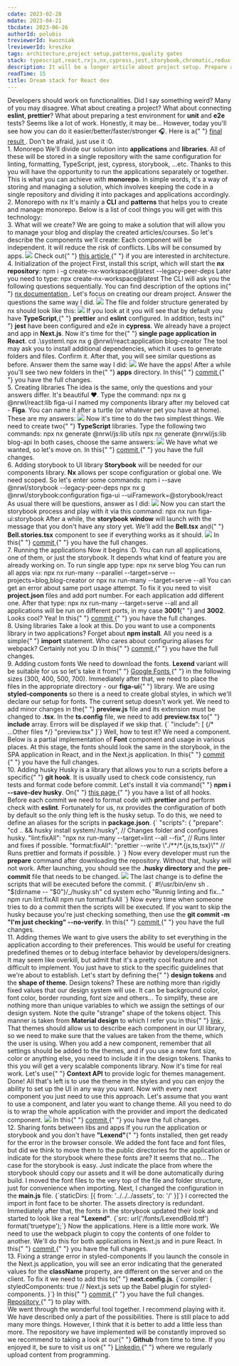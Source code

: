 ```yaml
---
cdate: 2023-02-28
mdate: 2023-04-21
tbcdate: 2023-06-26
authorId: polubis
treviewerId: kwozniak
lreviewerId: kreszko
tags: architecture,project setup,patterns,quality gates
stack: typescript,react,rxjs,nx,cypress,jest,storybook,chromatic,redux,styled-components,next
description: It will be a longer article about project setup. Prepare a huge mug of coffee before you start reading.
readTime: 15
title: Dream stack for React dev
---
```


<Prelude>
  <M>Developers should work on functionalities. Did I say something weird?</M>
  <M>
    Many of you may disagree. What about creating a project? What about
    connecting <B>eslint</B>, <B>prettier</B>? What about preparing a test
    environment for <B>unit</B> and <B>e2e</B> tests? Seems like a lot of work.
    Honestly, it may be...
  </M>
  <M>
    However, today you'll see how you can do it easier/better/faster/stronger
    🎧.
  </M>
  <Hint hasBg>
    Here is a{" "}
    <A outside href="https://github.com/polubis/Dream-stack-for-React-dev/">
      final result
    </A>
    . Don't be afraid, just use it :0.
  </Hint>
</Prelude>

<Section>
  <XL>1. Monorepo</XL>
  <M>
    We'll divide our solution into <B>applications</B> and <B>libraries</B>. All
    of these will be stored in a single repository with the same configuration
    for linting, formatting, TypeScript, jest, cypress, storybook, ...etc.
  </M>
  <M>
    Thanks to this you will have the opportunity to run the applications
    separately or together. This is what you can achieve with <B>monorepo</B>.
    In simple words, it's a way of storing and managing a solution, which
    involves keeping the code in a single repository and dividing it into
    packages and applications accordingly.
  </M>
</Section>

<Section>
  <XL>2. Monorepo with nx</XL>
  <M>
    It's mainly a <B>CLI</B> and <B>patterns</B> that helps you to create and
    manage monorepo. Below is a list of cool things you will get with this
    technology:
  </M>
  <List items="apps and libs generation via CLI,organized structure,option to configure stuff like storybook via one command,dependency preview via graph,same configs for everything,configuration of the TypeScript,option to choose way of styling your components,routing configuration,bundler configuration, unit and e2e tests configuration, and many more..." />
</Section>

<Section>
  <XL>3. What will we create?</XL>
  <M>
    We are going to make a solution that will allow you to manage your blog and
    display the created articles/courses. So let's describe the components we'll
    create:
  </M>
  <List items="application for presenting the blog content and homepage,a blog management application,library for communicating with the API,utilities library,a library with components" />
  <M>
    Each component will be independent. It will reduce the risk of conflicts.
    Libs will be consumed by apps.
  </M>
  <Img
    border
    src="/assets/dream-stack-for-react-dev/graph.png"
    description="Building blocks"
  />
  <Hint hasBg>
    Check out{" "}
    <A
      outside
      href="/articles/architecture/modular-architecture-for-medium-frontend-apps/"
    >
      this article
    </A>{" "}
    if you are interested in architecture.
  </Hint>
</Section>

<Section>
  <XL>4. Initialization of the project</XL>
  <M>
    First, install this script, which will start the <B>nx repository</B>:
  </M>
  <Hint hasBg>npm i -g create-nx-workspace@latest --legacy-peer-deps</Hint>
  <M>Later you need to type: </M>
  <Hint hasBg>npx create-nx-workspace@latest</Hint>
  <M>
    The CLI will ask you the following questions sequentially. You can find
    description of the options in{" "}
    <A outside href="https://nx.dev/getting-started/intro/">
      nx documentation
    </A>
    . Let's focus on creating our dream project.
  </M>
  <M>Answer the questions the same way I did.</M>
  <Img
    border
    src="/assets/dream-stack-for-react-dev/questions.jpg"
    description="Questions and answers"
  />
  <M>The file and folder structure generated by nx should look like this:</M>
  <Img
    border
    src="/assets/dream-stack-for-react-dev/folders-and-files.jpg"
    description="Generated content for blog application"
  />
  <M>
    If you look at it you will see that by default you have <B>TypeScript</B>,{" "}
    <B>prettier</B> and <B>eslint</B> configured. In addition, tests in{" "}
    <B>jest</B> have been configured and e2e in <B>cypress</B>.
  </M>
  <M>
    We already have a project and app in <B>Next.js</B>. Now it's time for the{" "}
    <B>single page application in React</B>.
  </M>
  <Hint hasBg>cd .\system\</Hint>
  <Hint hasBg>npx nx g @nrwl/react:application blog-creator</Hint>
  <M>
    The tool may ask you to install additional dependencies, which it uses to
    generate folders and files. Confirm it. After that, you will see similar
    questions as before. Answer them the same way I did:
  </M>
  <Img
    border
    src="/assets/dream-stack-for-react-dev/react-questions.jpg"
    description="React app done"
  />
  <M>
    We have the apps! After a while you'll see two new folders in the{" "}
    <B>apps</B> directory.
  </M>
  <Hint hasBg>
    In this{" "}
    <A
      outside
      href="https://github.com/polubis/Dream-stack-for-React-dev/commit/25d239e6698c6d862afbff6fa481e784ca1b1a5e/"
    >
      commit
    </A>{" "}
    you have the full changes.
  </Hint>
</Section>

<Section>
  <XL>5. Creating libraries</XL>
  <M>
    The idea is the same, only the questions and your answers differ. It's
    beautiful ❤️. Type the command:
  </M>
  <Hint hasBg>npx nx g @nrwl/react:lib figa-ui</Hint>
  <M>
    I named my components library after my beloved cat - <B>Figa</B>. You can
    name it after a turtle (or whatever pet you have at home). These are my
    answers:
  </M>
  <Img
    border
    src="/assets/dream-stack-for-react-dev/ui-lib-setup.jpg"
    description="You have figa-ui installed :D"
  />
  <M>
    Now it's time to do the two simplest things. We need to create two{" "}
    <B>TypeScript</B> libraries. Type the following two commands:
  </M>
  <Hint hasBg>npx nx generate @nrwl/js:lib utils</Hint>
  <Hint hasBg>npx nx generate @nrwl/js:lib blog-api</Hint>
  <M>In both cases, choose the same answers:</M>
  <Img
    border
    src="/assets/dream-stack-for-react-dev/pure-ts-lib-answers.jpg"
    description="TypeScript libs are cool"
  />
  <M>We have what we wanted, so let's move on.</M>
  <Hint hasBg>
    In this{" "}
    <A
      outside
      href="https://github.com/polubis/Dream-stack-for-React-dev/commit/5021144480bb788155a6cee17699a62ec5b5a74d/"
    >
      commit
    </A>{" "}
    you have the full changes.
  </Hint>
</Section>

<Section>
  <XL>6. Adding storybook to UI library</XL>
  <M>
    <B>Storybook</B> will be needed for our components library. <B>Nx</B> allows
    per scope configuration or global one. We need scoped. So let's enter some
    commands:
  </M>
  <Hint hasBg>npm i --save @nrwl/storybook --legacy-peer-deps</Hint>
  <Hint hasBg>
    npx nx g @nrwl/storybook:configuration figa-ui
    --uiFramework=@storybook/react
  </Hint>
  <M>As usual there will be questions, answer as I did:</M>
  <Img
    border
    src="/assets/dream-stack-for-react-dev/storybook-answers.jpg"
    description="Storybook ready!"
  />
  <M>
    Now you can start the storybook process and play with it via this command:
  </M>
  <Hint hasBg>npx nx run figa-ui:storybook</Hint>
  <M>
    After a while, the <B>storybook window</B> will launch with the message that
    you don't have any story yet. We'll add the <B>Bell.tsx</B> and{" "}
    <B>Bell.stories.tsx</B> component to see if everything works as it should.
  </M>
  <Img
    src="/assets/dream-stack-for-react-dev/storybook-works.jpg"
    description="It works!"
  />
  <Hint hasBg>
    In this{" "}
    <A
      outside
      href="https://github.com/polubis/Dream-stack-for-React-dev/commit/2bcf4873c2592b032015a24f3485c314230b6118/"
    >
      commit
    </A>{" "}
    you have the full changes.
  </Hint>
</Section>

<Section>
  <XL>7. Running the applications</XL>
  <M>
    Now it begins :D. You can run all applications, one of them, or just the
    storybook. It depends what kind of feature you are already working on. To
    run single app type:
  </M>
  <Hint hasBg>npx nx serve blog</Hint>
  <M>You can run all apps via: </M>
  <Hint hasBg>
    npx nx run-many --parallel --target=serve --projects=blog,blog-creator
  </Hint>
  <M>or</M>
  <Hint hasBg>npx nx run-many --target=serve --all</Hint>
  <M>
    You can get an error about same port usage attempt. To fix it you need to
    visit <B>project.json</B> files and add port number. For each application
    add different one. After that type:
  </M>
  <Hint hasBg>npx nx run-many --target=serve --all</Hint>
  <M>
    and all applications will be run on different ports, in my case <B>3001</B>{" "}
    and <B>3002</B>. Looks cool? Yea!
  </M>
  <Hint hasBg>
    In this{" "}
    <A
      outside
      href="https://github.com/polubis/Dream-stack-for-React-dev/commit/3cd43866db3fe6c780dabb322bba7ba9ff5ac856/"
    >
      commit
    </A>{" "}
    you have the full changes.
  </Hint>
</Section>

<Section>
  <XL>8. Using libraries</XL>
  <M>
    Take a look at this. Do you want to use a components library in two
    applications? Forget about <B>npm install</B>. All you need is a simple{" "}
    <B>import</B> statement.
  </M>
  <Snippet
    linesCount={7}
    src="/snippets/dream-stack-for-react-dev/how-to-import.tsx"
    description="The power of monorepo and nx"
  />
  <M>Who cares about configuring aliases for webpack? Certainly not you :D</M>
  <Hint hasBg>
    In this{" "}
    <A
      outside
      href="https://github.com/polubis/Dream-stack-for-React-dev/commit/eb157141da07fc66219ef3bbfa76f5784f7062df/"
    >
      commit
    </A>{" "}
    you have the full changes.
  </Hint>
</Section>

<Section>
  <XL>9. Adding custom fonts</XL>
  <M>
    We need to download the fonts. <B>Lexend</B> variant will be suitable for us
    so let's take it from{" "}
    <A href="https://fonts.google.com/specimen/Lexend?query=Lexend" outside>
      Google Fonts
    </A>{" "}
    in the following sizes (300, 400, 500, 700). Immediately after that, we need
    to place the files in the appropriate directory - our <B>figa-ui</B>{" "}
    library.
  </M>
  <M>
    We are using <B>styled-components</B> so there is a need to create global
    styles, in which we'll declare our setup for fonts.
  </M>
  <Snippet
    linesCount={31}
    src="/snippets/dream-stack-for-react-dev/global-style.ts"
    description="Almost, but not yet"
  />
  <M>
    The current setup doesn't work yet. We need to add minor changes in the{" "}
    <B>preview.js</B> file and its extension must be changed to <B>.tsx</B>.
  </M>
  <Snippet
    linesCount={18}
    src="/snippets/dream-stack-for-react-dev/preview.tsx"
  />
  <M>
    In the <B>ts.config</B> file, we need to add <B>preview.tsx</B> to{" "}
    <B>include</B> array. Errors will be displayed if we skip that.
  </M>
  <Snippet>{`  "include": [
    {/* ...Other files */}
    "preview.tsx"
  ]`}</Snippet>
  <M>
    Well, how to test it? We need a component. Below is a partial implementation
    of <B>Font</B> component and usage in various places.
  </M>
  <Snippet
    linesCount={94}
    description="Partial implementation and usage"
    src="/snippets/dream-stack-for-react-dev/Font.tsx"
  />
  <M>
    At this stage, the fonts should look the same in the storybook, in the SPA
    application in React, and in the Next.js application.
  </M>
  <Hint hasBg>
    In this{" "}
    <A
      outside
      href="https://github.com/polubis/Dream-stack-for-React-dev/commit/9e7c0a7e54913bf4522c0a29c78e5b6d41fc8e8b/"
    >
      commit
    </A>{" "}
    you have the full changes.
  </Hint>
</Section>

<Section>
  <XL>10. Adding husky</XL>
  <M>
    Husky is a library that allows you to run a scripts before a specific{" "}
    <B>git hook</B>. It is usually used to check code consistency, run tests and
    format code before commit. Let's install it via command{" "}
    <B>npm i --save-dev husky</B>.
  </M>
  <Hint hasBg>
    On{" "}
    <A href="https://git-scm.com/docs/githooks" outside>
      this page
    </A>{" "}
    you have a list of all hooks.
  </Hint>
  <M>
    Before each commit we need to format code with <B>prettier</B> and perform
    check with <B>eslint</B>. Fortunately for us, nx provides the configuration
    of both by default so the only thing left is the husky setup. To do this, we
    need to define an aliases for the scripts in <B>package.json</B>.
  </M>
  <Snippet>
    {`
"scripts": {
   "prepare": "cd .. && husky install system/.husky", // Changes folder and configures husky.
   "lint:fixAll": "npx nx run-many --target=lint --all --fix", // Runs linter and fixes if possible.
   "format:fixAll": "prettier --write \"./**/*.{js,ts,tsx}\"" // Runs prettier and formats if possible.
}
`}
  </Snippet>
  <M>
    Now every developer must run the <B>prepare</B> command after downloading
    the repository. Without that, husky will not work. After launching, you
    should see the <B>.husky directory</B> and the <B>pre-commit</B> file that
    needs to be changed.
  </M>
  <Img
    border
    src="/assets/dream-stack-for-react-dev/husky-created.jpg"
    description="Husky ready"
  />
  <M>
    The last change is to define the scripts that will be executed before the
    commit.
  </M>
  <Snippet>
    {`
#!/usr/bin/env sh
. "$(dirname -- "$0")/_/husky.sh"
cd system 
echo "Runnig linting and fix..."
npm run lint:fixAll
npm run format:fixAll
`}
  </Snippet>
  <M>
    Now every time when someone tries to do a commit then the scripts will be
    executed. If you want to skip the husky because you're just checking
    something, then use the <B>git commit -m "I'm just checking" --no-verify</B>.
  </M>
  <Hint hasBg>
    In this{" "}
    <A
      outside
      href="https://github.com/polubis/Dream-stack-for-React-dev/commit/6821d08d99e8642ab74835fee34fc421a4472d0d/"
    >
      commit
    </A>{" "}
    you have the full changes.
  </Hint>
</Section>

<Section>
  <XL>11. Adding themes</XL>
  <M>
    We want to give users the ability to set everything in the application
    according to their preferences. This would be useful for creating predefined
    themes or to debug interface behavior by developers/designers.
  </M>
  <M>
    It may seem like overkill, but admit that it's a pretty cool feature and not
    difficult to implement. You just have to stick to the specific guidelines
    that we're about to establish. Let's start by defining the{" "}
    <B>design tokens</B> and the <B>shape of theme</B>.
  </M>
  <M>
    Design tokens? These are nothing more than rigidly fixed values that our
    design system will use. It can be background color, font color, border
    rounding, font size and others... To simplify, these are nothing more than
    unique variables to which we assign the settings of our design system.
  </M>
  <List items="background.color='#f0f0f0',font.color='#000000',boxes.radius100='4px',font.size100='16px'" />
  <Snippet
    linesCount={25}
    src="/snippets/dream-stack-for-react-dev/design-tokens.ts"
  />
  <Hint hasBg>
    Note the quite "strange" shape of the tokens object. This manner is taken
    from <B>Material design</B> to which I refer you in this{" "}
    <A href="https://m3.material.io/foundations/design-tokens/overview" outside>
      link
    </A>
    .
  </Hint>
  <M>
    That themes should allow us to describe each component in our UI library, so
    we need to make sure that the values are taken from the theme, which the
    user is using.
  </M>
  <Snippet
    linesCount={26}
    src="/snippets/dream-stack-for-react-dev/theme-object.ts"
  />
  <M>
    When you add a new component, remember that all settings should be added to
    the themes, and if you use a new font size, color or anything else, you need
    to include it in the design tokens. Thanks to this you will get a very
    scalable components library. Now it's time for real work. Let's use{" "}
    <B>Context API</B> to provide logic for themes management.
  </M>
  <Snippet
    linesCount={50}
    src="/snippets/dream-stack-for-react-dev/provider.tsx"
    description="We're injecting themes and an API to change them"
  />
  <M>
    Done! All that's left is to use the theme in the styles and you can enjoy
    the ability to set up the UI in any way you want. Now with every next
    component you just need to use this approach.
  </M>
  <Snippet linesCount={5} src="/snippets/dream-stack-for-react-dev/css.ts" />
  <M>
    Let's assume that you want to use a component, and later you want to change
    theme. All you need to do is to wrap the whole application with the provider
    and import the dedicated component.
  </M>
  <Snippet
    linesCount={8}
    src="/snippets/dream-stack-for-react-dev/usage-in-all-places.tsx"
  />
  <Img border src="/assets/dream-stack-for-react-dev/themes.gif" />
  <Hint hasBg>
    In this{" "}
    <A
      outside
      href="https://github.com/polubis/Dream-stack-for-React-dev/commit/ff48962e3899deddabf6fde82de723d3b98afe69"
    >
      commit
    </A>{" "}
    you have the full changes.
  </Hint>
</Section>

<Section>
  <XL>12. Sharing fonts between libs and apps</XL>
  <M>
    If you run the application or storybook and you don't have <B>"Lexend"</B>{" "}
    fonts installed, then get ready for the error in the browser console. We
    added the font face and font files, but did we think to move them to the
    public directories for the application or indicate for the storybook where
    these fonts are? It seems that no...
  </M>
  <M>
    The case for the storybook is easy. Just indicate the place from where the
    storybook should copy our assets and it will be done automatically during
    build. I moved the font files to the very top of the file and folder
    structure, just for convenience when importing. Next, I changed the
    configuration in the <B>main.js</B> file.
  </M>
  <Snippet>{`staticDirs: [{ from: '../../../assets', to: '/' }]`}</Snippet>
  <M>
    I corrected the import in font face to be shorter. The assets directory is
    redundant. Immediately after that, the fonts in the storybook updated their
    look and started to look like a real <B>"Lexend"</B>.
  </M>
  <Snippet>{`src: url('/fonts/LexendBold.ttf') format('truetype');`}</Snippet>
  <M>
    Now the applications. Here is a little more work. We need to use the webpack
    plugin to copy the contents of one folder to another. We'll do this for both
    applications in Next.js and in pure React.
  </M>
  <Snippet
    description="React SPA fonts copied!"
    linesCount={26}
    src="https://raw.githubusercontent.com/polubis/Dream-stack-for-React-dev/0ab6b3c21eecbe7d6446979c3bc1035adfe90c2f/system/apps/blog-creator/webpack.config.js"
  />
  <Snippet
    linesCount={39}
    src="https://raw.githubusercontent.com/polubis/Dream-stack-for-React-dev/0ab6b3c21eecbe7d6446979c3bc1035adfe90c2f/system/apps/blog/next.config.js"
    description="Next.js fonts copied!"
  />
  <Hint hasBg>
    In this{" "}
    <A
      outside
      href="https://github.com/polubis/Dream-stack-for-React-dev/commit/0ab6b3c21eecbe7d6446979c3bc1035adfe90c2f"
    >
      commit
    </A>{" "}
    you have the full changes.
  </Hint>
</Section>

<Section>
  <XL>13. Fixing a strange error in styled-components</XL>
  <M>
    If you launch the console in the Next.js application, you will see an error
    indicating that the generated values for the <B>className</B> property, are
    different on the server and on the client. To fix it we need to add this to{" "}
    <B>next.config.js</B>.
  </M>
  <Snippet>
    {`compiler: {
  styledComponents: true // Next.js sets up the Babel plugin for styled-components.
}`}
  </Snippet>
  <Hint hasBg>
    In this{" "}
    <A
      outside
      href="https://github.com/polubis/Dream-stack-for-React-dev/commit/1d3b87e7d617d729e0d3c6fceed849072fe3c553"
    >
      commit
    </A>{" "}
    you have the full changes.
  </Hint>
</Section>

<Example>
  <M>
    <A href="https://github.com/polubis/Dream-stack-for-React-dev/" outside>
      Repository
    </A>{" "}
    to play with.
  </M>
</Example>

<Summary>
  <M>
    We went through the wonderful tool together. I recommend playing with it. We
    have described only a part of the possibilities.
  </M>
  <M>
    There is still place to add many more things. However, I think that it is
    better to add a little less than more. The repository we have implemented
    will be constantly improved so we recommend to taking a look at our{" "}
    <B>Github</B> from time to time.
  </M>
  <M>
    If you enjoyed it, be sure to visit us on{" "}
    <A href="https://www.linkedin.com/company/greenon-software/" outside>
      Linkedin
    </A>{" "}
    where we regularly upload content from programming.
  </M>
</Summary>
